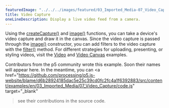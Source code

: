 ---
featuredImage: "../../../images/featured/03_Imported_Media-07_Video_Capture-thumbnail.png"
title: Video Capture
oneLineDescription: Display a live video feed from a camera.
---

Using the 
<a href="https://p5js.org/reference/#/p5/createCapture" target="_blank">createCapture()</a>
and <a href="https://p5js.org/reference/#/p5/image" target="_blank">image()</a> 
functions, you can take a device's video capture and draw it in the canvas. 
Since the video capture is passed through the
<a href="https://p5js.org/reference/#/p5/image" target="_blank">image()</a> 
constructor, you can add filters to the video capture with the 
<a href="https://p5js.org/reference/#/p5/filter" target="_blank">filter()</a> 
method. For different strategies for uploading, presenting, or styling videos, 
visit the
<a href="https://p5js.org/examples/dom-video.html" target="_blank">Video</a> and
<a href="https://p5js.org/examples/dom-video-canvas.html" target="_blank">Video Canvas</a> 
examples.

Contributors from the p5 community wrote this example. Soon their names will 
appear here. In the meantime, you can 
<a 
href="https://github.com/processing/p5.js-website/blame/d6b28924185dac5e25c39cd0fc2fc4a1f6392883/src/content/examples/en/03_Imported_Media/07_Video_Capture/code.js" target="_blank"
>see their contributions in the source code</a>.